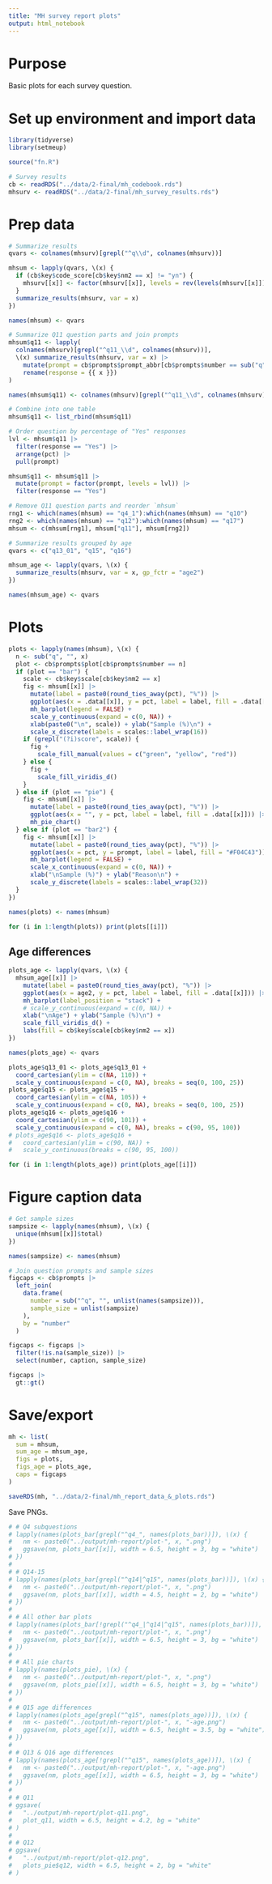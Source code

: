 ```yaml
---
title: "MH survey report plots"
output: html_notebook
---
```


# Purpose

Basic plots for each survey question.

# Set up environment and import data

```r
library(tidyverse)
library(setmeup)
```

```r
source("fn.R")
```

```r
# Survey results
cb <- readRDS("../data/2-final/mh_codebook.rds")
mhsurv <- readRDS("../data/2-final/mh_survey_results.rds")
```

# Prep data

```r
# Summarize results
qvars <- colnames(mhsurv)[grepl("^q\\d", colnames(mhsurv))]

mhsum <- lapply(qvars, \(x) {
  if (cb$key$code_score[cb$key$nm2 == x] != "yn") {
    mhsurv[[x]] <- factor(mhsurv[[x]], levels = rev(levels(mhsurv[[x]])))
  }
  summarize_results(mhsurv, var = x)
})

names(mhsum) <- qvars
```

```r
# Summarize Q11 question parts and join prompts
mhsum$q11 <- lapply(
  colnames(mhsurv)[grepl("^q11_\\d", colnames(mhsurv))],
  \(x) summarize_results(mhsurv, var = x) |>
    mutate(prompt = cb$prompts$prompt_abbr[cb$prompts$number == sub("q", "", x)]) |>
    rename(response = {{ x }})
)

names(mhsum$q11) <- colnames(mhsurv)[grepl("^q11_\\d", colnames(mhsurv))]

# Combine into one table
mhsum$q11 <- list_rbind(mhsum$q11)
```

```r
# Order question by percentage of "Yes" responses
lvl <- mhsum$q11 |>
  filter(response == "Yes") |>
  arrange(pct) |>
  pull(prompt)

mhsum$q11 <- mhsum$q11 |>
  mutate(prompt = factor(prompt, levels = lvl)) |>
  filter(response == "Yes")
```

```r
# Remove Q11 question parts and reorder `mhsum`
rng1 <- which(names(mhsum) == "q4_1"):which(names(mhsum) == "q10")
rng2 <- which(names(mhsum) == "q12"):which(names(mhsum) == "q17")
mhsum <- c(mhsum[rng1], mhsum["q11"], mhsum[rng2])
```

```r
# Summarize results grouped by age
qvars <- c("q13_01", "q15", "q16")

mhsum_age <- lapply(qvars, \(x) {
  summarize_results(mhsurv, var = x, gp_fctr = "age2")
})

names(mhsum_age) <- qvars
```

# Plots

```r
plots <- lapply(names(mhsum), \(x) {
  n <- sub("q", "", x)
  plot <- cb$prompts$plot[cb$prompts$number == n]
  if (plot == "bar") {
    scale <- cb$key$scale[cb$key$nm2 == x]
    fig <- mhsum[[x]] |>
      mutate(label = paste0(round_ties_away(pct), "%")) |>
      ggplot(aes(x = .data[[x]], y = pct, label = label, fill = .data[[x]])) |>
      mh_barplot(legend = FALSE) +
      scale_y_continuous(expand = c(0, NA)) +
      xlab(paste0("\n", scale)) + ylab("Sample (%)\n") +
      scale_x_discrete(labels = scales::label_wrap(16))
    if (grepl("(?i)score", scale)) {
      fig +
        scale_fill_manual(values = c("green", "yellow", "red"))
    } else {
      fig +
        scale_fill_viridis_d()
    }
  } else if (plot == "pie") {
    fig <- mhsum[[x]] |>
      mutate(label = paste0(round_ties_away(pct), "%")) |>
      ggplot(aes(x = "", y = pct, label = label, fill = .data[[x]])) |>
      mh_pie_chart()
  } else if (plot == "bar2") {
    fig <- mhsum[[x]] |>
      mutate(label = paste0(round_ties_away(pct), "%")) |>
      ggplot(aes(x = pct, y = prompt, label = label, fill = "#F04C43")) |>
      mh_barplot(legend = FALSE) +
      scale_x_continuous(expand = c(0, NA)) +
      xlab("\nSample (%)") + ylab("Reason\n") +
      scale_y_discrete(labels = scales::label_wrap(32))
  }
})

names(plots) <- names(mhsum)
```

```r
for (i in 1:length(plots)) print(plots[[i]])
```

## Age differences

```r
plots_age <- lapply(qvars, \(x) {
  mhsum_age[[x]] |>
    mutate(label = paste0(round_ties_away(pct), "%")) |>
    ggplot(aes(x = age2, y = pct, label = label, fill = .data[[x]])) |>
    mh_barplot(label_position = "stack") +
    # scale_y_continuous(expand = c(0, NA)) +
    xlab("\nAge") + ylab("Sample (%)\n") +
    scale_fill_viridis_d() +
    labs(fill = cb$key$scale[cb$key$nm2 == x])
})

names(plots_age) <- qvars

plots_age$q13_01 <- plots_age$q13_01 +
  coord_cartesian(ylim = c(NA, 110)) +
  scale_y_continuous(expand = c(0, NA), breaks = seq(0, 100, 25))
plots_age$q15 <- plots_age$q15 +
  coord_cartesian(ylim = c(NA, 105)) +
  scale_y_continuous(expand = c(0, NA), breaks = seq(0, 100, 25))
plots_age$q16 <- plots_age$q16 +
  coord_cartesian(ylim = c(90, 101)) +
  scale_y_continuous(expand = c(0, NA), breaks = c(90, 95, 100))
# plots_age$q16 <- plots_age$q16 +
#   coord_cartesian(ylim = c(90, NA)) +
#   scale_y_continuous(breaks = c(90, 95, 100))

for (i in 1:length(plots_age)) print(plots_age[[i]])
```

# Figure caption data

```r
# Get sample sizes
sampsize <- lapply(names(mhsum), \(x) {
  unique(mhsum[[x]]$total)
})

names(sampsize) <- names(mhsum)
```

```r
# Join question prompts and sample sizes
figcaps <- cb$prompts |>
  left_join(
    data.frame(
      number = sub("^q", "", unlist(names(sampsize))),
      sample_size = unlist(sampsize)
    ),
    by = "number"
  )
```

```r
figcaps <- figcaps |>
  filter(!is.na(sample_size)) |>
  select(number, caption, sample_size)

figcaps |>
  gt::gt()
```

# Save/export

```r
mh <- list(
  sum = mhsum,
  sum_age = mhsum_age,
  figs = plots,
  figs_age = plots_age,
  caps = figcaps
)
```

```r
saveRDS(mh, "../data/2-final/mh_report_data_&_plots.rds")
```

Save PNGs.

```r
# # Q4 subquestions
# lapply(names(plots_bar[grepl("^q4_", names(plots_bar))]), \(x) {
#   nm <- paste0("../output/mh-report/plot-", x, ".png")
#   ggsave(nm, plots_bar[[x]], width = 6.5, height = 3, bg = "white")
# })
# 
# # Q14-15
# lapply(names(plots_bar[grepl("^q14|^q15", names(plots_bar))]), \(x) {
#   nm <- paste0("../output/mh-report/plot-", x, ".png")
#   ggsave(nm, plots_bar[[x]], width = 4.5, height = 2, bg = "white")
# })
# 
# # All other bar plots
# lapply(names(plots_bar[!grepl("^q4_|^q14|^q15", names(plots_bar))]), \(x) {
#   nm <- paste0("../output/mh-report/plot-", x, ".png")
#   ggsave(nm, plots_bar[[x]], width = 6.5, height = 3, bg = "white")
# })
# 
# # All pie charts
# lapply(names(plots_pie), \(x) {
#   nm <- paste0("../output/mh-report/plot-", x, ".png")
#   ggsave(nm, plots_pie[[x]], width = 6.5, height = 3, bg = "white")
# })
# 
# # Q15 age differences
# lapply(names(plots_age[grepl("^q15", names(plots_age))]), \(x) {
#   nm <- paste0("../output/mh-report/plot-", x, "-age.png")
#   ggsave(nm, plots_age[[x]], width = 6.5, height = 3.5, bg = "white")
# })
# 
# # Q13 & Q16 age differences
# lapply(names(plots_age[!grepl("^q15", names(plots_age))]), \(x) {
#   nm <- paste0("../output/mh-report/plot-", x, "-age.png")
#   ggsave(nm, plots_age[[x]], width = 6.5, height = 3, bg = "white")
# })
# 
# # Q11
# ggsave(
#   "../output/mh-report/plot-q11.png",
#   plot_q11, width = 6.5, height = 4.2, bg = "white"
# )
# 
# # Q12
# ggsave(
#   "../output/mh-report/plot-q12.png",
#   plots_pie$q12, width = 6.5, height = 2, bg = "white"
# )
```

<!-- Save SVGs. -->

<!-- ```{r include=FALSE} -->
<!-- # Q4 subquestions -->
<!-- lapply(names(plots_bar[grepl("^q4_", names(plots_bar))]), \(x) { -->
<!--   nm <- paste0("mh-report/plot-", x, ".svg") -->
<!--   ggsave(nm, plots_bar[[x]], width = 6.5, height = 3, bg = "white") -->
<!-- }) -->

<!-- # Q14-15 -->
<!-- lapply(names(plots_bar[grepl("^q14|^q15", names(plots_bar))]), \(x) { -->
<!--   nm <- paste0("mh-report/plot-", x, ".svg") -->
<!--   ggsave(nm, plots_bar[[x]], width = 4.5, height = 2, bg = "white") -->
<!-- }) -->

<!-- # All other bar plots -->
<!-- lapply(names(plots_bar[!grepl("^q4_|^q14|^q15", names(plots_bar))]), \(x) { -->
<!--   nm <- paste0("mh-report/plot-", x, ".svg") -->
<!--   ggsave(nm, plots_bar[[x]], width = 6.5, height = 3, bg = "white") -->
<!-- }) -->

<!-- # All pie charts -->
<!-- lapply(names(plots_pie), \(x) { -->
<!--   nm <- paste0("mh-report/plot-", x, ".svg") -->
<!--   ggsave(nm, plots_pie[[x]], width = 6.5, height = 3, bg = "white") -->
<!-- }) -->

<!-- # Q15 age differences -->
<!-- lapply(names(plots_age[grepl("^q15", names(plots_age))]), \(x) { -->
<!--   nm <- paste0("mh-report/plot-", x, "-age.svg") -->
<!--   ggsave(nm, plots_age[[x]], width = 4.5*1.5, height = 2*1.5, bg = "white") -->
<!-- }) -->

<!-- # Q13 & Q16 age differences -->
<!-- lapply(names(plots_age[!grepl("^q15", names(plots_age))]), \(x) { -->
<!--   nm <- paste0("mh-report/plot-", x, "-age.svg") -->
<!--   ggsave(nm, plots_age[[x]], width = 6.5, height = 3, bg = "white") -->
<!-- }) -->

<!-- # Q11 -->
<!-- ggsave( -->
<!--   "mh-report/plot-q11.svg", -->
<!--   plot_q11, width = 7, height = 5, bg = "white" -->
<!-- ) -->
<!-- ``` -->

